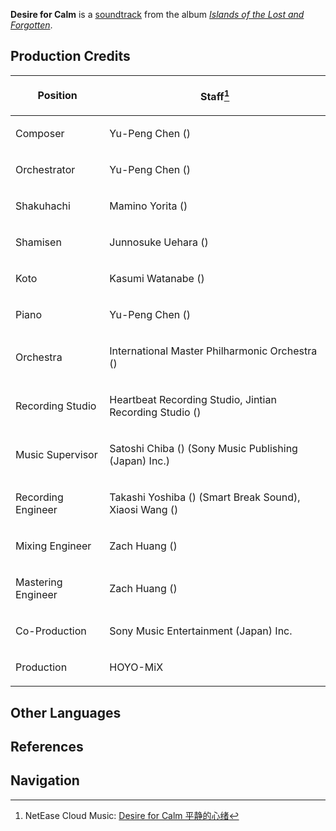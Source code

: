 {{Soundtrack Infobox
|title          =
|image          = Islands of the Lost and Forgotten.png
|album          = Islands of the Lost and Forgotten
|disc           = 1
|number         = 14
|featured       =
|featured2      =
|featured3      =
|featured_disc  =
|featured_disc2 =
|featured_disc3 =
|youtube_id     = vXFiYTP_yS0
|youtube_time   = 1
|spotify_id     = 2K4vv6JxtTY6viZvdoz6ZW
|played_in      = Seirai Island
|during         = [[Seirai Island]]
|domain         =
|previous       = Mournful Whisperings
|next           = A Fragment of Peace
}}
'''Desire for Calm''' is a [[soundtrack]] from the album ''[[Islands of the Lost and Forgotten]]''.

==Production Credits==
{| class="wikitable" style="text-align:left; height:0.5em"
! Position
! Staff<ref>NetEase Cloud Music: [https://music.163.com/#/song?id=1937114237 Desire for Calm 平静的心绪]</ref>
|-
! Composer
| Yu-Peng Chen ({{zh|陈致逸}})
|-
! Orchestrator
| Yu-Peng Chen ({{zh|陈致逸}})
|-
! Shakuhachi
| Mamino Yorita ({{ja|寄田 真見乃}})
|-
! Shamisen
| Junnosuke Uehara ({{ja|上原 潤之助}})
|-
! Koto
| Kasumi Watanabe ({{ja|渡邊 香澄}})
|-
! Piano
| Yu-Peng Chen ({{zh|陈致逸}})
|-
! Orchestra
| International Master Philharmonic Orchestra ({{zh|国际首席爱乐乐团}})
|-
! Recording Studio
| Heartbeat Recording Studio, Jintian Recording Studio ({{zh|金田录音棚}})
|-
! Music Supervisor
| Satoshi Chiba ({{ja|千葉 智史}}) (Sony Music Publishing (Japan) Inc.)
|-
! Recording Engineer
| Takashi Yoshiba ({{ja|吉羽 貴史}}) (Smart Break Sound), Xiaosi Wang ({{zh|王小四}})
|-
! Mixing Engineer
| Zach Huang ({{zh|黄巍}})
|-
! Mastering Engineer
| Zach Huang ({{zh|黄巍}})
|-
! Co-Production
| Sony Music Entertainment (Japan) Inc.
|-
! Production
| HOYO-MiX
|}
<!--
==Videos==
<gallery>
</gallery>

==Trivia==
-->
==Other Languages==
{{Other Languages
|en      = Desire for Calm
|zhs     = 平静的心绪
|zhs_rm  = Píngjìng de Xīnxù
|zhs_tl   = A Calm State of Mind
|ja      = 凪いだ心
|ja_rm   = Naida Kokoro
|ja_tl   = A Calm Heart
|tr      = 
|tr_tl   = 
|it      = 
|it_tl   = 
}}

==References==
{{Reflist}}

==Navigation==
{{Soundtrack Navbox|Islands of the Lost and Forgotten}}